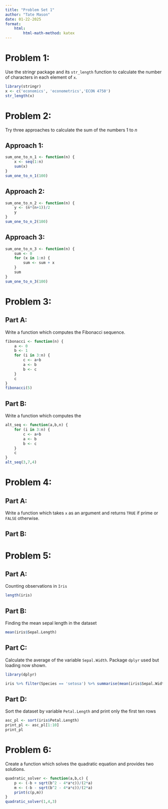 ```yaml
---
title: "Problem Set 1"
author: "Tate Mason"
date: 01-22-2025
format: 
    html:
        html-math-method: katex
---
```


# Problem 1:
Use the stringr package and its `str_length` function to calculate the number of characters in each element of `x`.

```r
library(stringr)
x <- c('economics', 'econometrics','ECON 4750')
str_length(x)
```

# Problem 2:
Try three approaches to calculate the sum of the numbers 1 to $n$

## Approach 1:
```r
sum_one_to_n_1 <- function(n) {
    x <- seq(1:n)
    sum(x)
}
sum_one_to_n_1(100)
```

## Approach 2:
```r
sum_one_to_n_2 <- function(n) {
    y <- (n*(n+1))/2
    y
}
sum_one_to_n_2(100)
```

## Approach 3:
```r
sum_one_to_n_3 <- function(n) {
    sum <- 0
    for (x in 1:n) {
        sum <- sum + x
    }
    sum
}   
sum_one_to_n_3(100)
```

# Problem 3:

## Part A:
Write a function which computes the Fibonacci sequence.
```r
fibonacci <- function(n) {
    a <- 0
    b <- 1
    for (i in 3:n) {
        c <- a+b
        a <- b
        b <- c
    }
    c
}
fibonacci(5)
```

## Part B:
Write a function which computes the 
```r
alt_seq <- function(a,b,n) {
    for (i in 3:n) {
        c <- a+b
        a <- b
        b <- c
    }
    c
}
alt_seq(3,7,4)
```

# Problem 4: 

## Part A:
Write a function which takes `x` as an argument and returns `TRUE` if prime or `FALSE` otherwise.

## Part B:

# Problem 5:
## Part A:
Counting observations in `Iris`
```r
length(iris)
```

## Part B:
Finding the mean sepal length in the dataset
```r
mean(iris$Sepal.Length)
```

## Part C:
Calculate the average of the variable `Sepal.Width`. Package `dplyr` used but loading now shown.
```r
library(dplyr)
```
```r
iris %>% filter(Species == 'setosa') %>% summarise(mean(iris$Sepal.Width)) 
```

## Part D:
Sort the dataset by variable `Petal.Length` and print only the first ten rows
```r
asc_pl <- sort(iris$Petal.Length)
print_pl <- asc_pl[1:10]
print_pl
```

# Problem 6:
Create a function which solves the quadratic equation and provides two solutions.
```r
quadratic_solver <- function(a,b,c) {
    p <- (-b + sqrt(b^2 - 4*a*c))/(2*a)
    m <- (-b - sqrt(b^2 - 4*a*c))/(2*a)
    print(c(p,m))
}
quadratic_solver(1,4,3)
```
